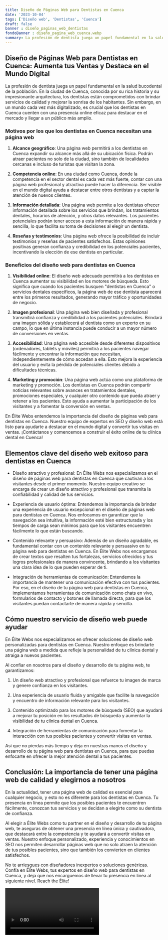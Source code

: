 ```yaml
---
title: Diseño de Páginas Web para Dentistas en Cuenca
date: '2023-10-04'
tags: ['Diseño web', 'Dentistas', 'Cuenca']
draft: false
banner : diseño_paginas_web_dentistas
fondoBanner : diseño_pagina_web_cuenca.webp
summary: La profesión de dentista juega un papel fundamental en la salud bucodental de la población. En la ciudad de Cuenca, conocida por su rica historia y su impresionante arquitectura, los dentistas están comprometidos con brindar servicios de calidad y mejorar la sonrisa de los habitantes. Sin embargo, en un mundo cada vez más digitalizado, es crucial que los dentistas en Cuenca cuenten con una presencia online eficaz para destacar en el mercado y llegar a un público más amplio.
---
```


## **Diseño de Páginas Web para Dentistas en Cuenca: Aumenta tus Ventas y Destaca en el Mundo Digital**

La profesión de dentista juega un papel fundamental en la salud bucodental de la población. En la ciudad de Cuenca, conocida por su rica historia y su impresionante arquitectura, los dentistas están comprometidos con brindar servicios de calidad y mejorar la sonrisa de los habitantes. Sin embargo, en un mundo cada vez más digitalizado, es crucial que los dentistas en Cuenca cuenten con una presencia online eficaz para destacar en el mercado y llegar a un público más amplio.

### **Motivos por los que los dentistas en Cuenca necesitan una página web**

1. **Alcance geográfico**: Una página web permitirá a los dentistas en Cuenca expandir su alcance más allá de su ubicación física. Podrán atraer pacientes no solo de la ciudad, sino también de localidades cercanas e incluso de turistas que visitan la zona.

2. **Competencia online**: En una ciudad como Cuenca, donde la competencia en el sector dental es cada vez más fuerte, contar con una página web profesional y atractiva puede hacer la diferencia. Ser visible en el mundo digital ayuda a destacar entre otros dentistas y a captar la atención de nuevos clientes.

3. **Información detallada**: Una página web permite a los dentistas ofrecer información detallada sobre los servicios que brindan, los tratamientos dentales, horarios de atención, y otros datos relevantes. Los pacientes potenciales podrán tener acceso a esta información de manera rápida y sencilla, lo que facilita su toma de decisiones al elegir un dentista.

4. **Reseñas y testimonios**: Una página web ofrece la posibilidad de incluir testimonios y reseñas de pacientes satisfechos. Estas opiniones positivas generan confianza y credibilidad en los potenciales pacientes, incentivando la elección de ese dentista en particular.

### **Beneficios del diseño web para dentistas en Cuenca**

1. **Visibilidad online**: El diseño web adecuado permitirá a los dentistas en Cuenca aumentar su visibilidad en los motores de búsqueda. Esto significa que cuando los pacientes busquen "dentistas en Cuenca" o servicios dentales específicos, la página web de ese dentista aparecerá entre los primeros resultados, generando mayor tráfico y oportunidades de negocio.

2. **Imagen profesional**: Una página web bien diseñada y profesional transmitirá confianza y credibilidad a los pacientes potenciales. Brindará una imagen sólida y establecerá al dentista como un experto en su campo, lo que en última instancia puede conducir a un mayor número de conversiones en ventas.

3. **Accesibilidad**: Una página web accesible desde diferentes dispositivos (ordenadores, tablets y móviles) permitirá a los pacientes navegar fácilmente y encontrar la información que necesitan, independientemente de cómo accedan a ella. Esto mejora la experiencia del usuario y evita la pérdida de potenciales clientes debido a dificultades técnicas.

4. **Marketing y promoción**: Una página web actúa como una plataforma de marketing y promoción. Los dentistas en Cuenca podrán compartir noticias relevantes sobre avances en tratamientos dentales, promociones especiales, y cualquier otro contenido que pueda atraer y retener a los pacientes. Esto ayuda a aumentar la participación de los visitantes y a fomentar la conversión en ventas.

En Élite Webs entendemos la importancia del diseño de páginas web para dentistas en Cuenca. Nuestro equipo de expertos en SEO y diseño web está listo para ayudarte a destacar en el mundo digital y convertir tus visitas en ventas. ¡Contáctanos y comencemos a construir el éxito online de tu clínica dental en Cuenca!

<GifSeo />

<Cta />

## Elementos clave del diseño web exitoso para dentistas en Cuenca

- Diseño atractivo y profesional: En Élite Webs nos especializamos en el diseño de páginas web para dentistas en Cuenca que cautivan a los visitantes desde el primer momento. Nuestro equipo creativo se encarga de crear un diseño atractivo y profesional que transmita la confiabilidad y calidad de tus servicios.

- Experiencia de usuario óptima: Entendemos la importancia de brindar una experiencia de usuario excepcional en el diseño de páginas web para dentistas en Cuenca. Nos enfocamos en garantizar que la navegación sea intuitiva, la información esté bien estructurada y los tiempos de carga sean mínimos para que los visitantes encuentren fácilmente lo que están buscando.

- Contenido relevante y persuasivo: Además de un diseño agradable, es fundamental contar con un contenido relevante y persuasivo en tu página web para dentistas en Cuenca. En Élite Webs nos encargamos de crear textos que resalten tus fortalezas, servicios ofrecidos y tus logros profesionales de manera convincente, brindando a los visitantes una clara idea de lo que pueden esperar de ti.

- Integración de herramientas de comunicación: Entendemos la importancia de mantener una comunicación efectiva con tus pacientes. Por eso, en el diseño de tu página web para dentistas en Cuenca, implementamos herramientas de comunicación como chats en vivo, formularios de contacto y botones de llamada directa, para que los visitantes puedan contactarte de manera rápida y sencilla.

## Cómo nuestro servicio de diseño web puede ayudar

En Élite Webs nos especializamos en ofrecer soluciones de diseño web personalizadas para dentistas en Cuenca. Nuestro enfoque es brindarte una página web a medida que refleje la personalidad de tu clínica dental y atraiga a nuevos pacientes.

Al confiar en nosotros para el diseño y desarrollo de tu página web, te garantizamos:

1. Un diseño web atractivo y profesional que refuerce tu imagen de marca y genere confianza en los visitantes.

2. Una experiencia de usuario fluida y amigable que facilite la navegación y encuentro de información relevante para los visitantes.

3. Contenido optimizado para los motores de búsqueda (SEO) que ayudará a mejorar tu posición en los resultados de búsqueda y aumentar la visibilidad de tu clínica dental en Cuenca.

4. Integración de herramientas de comunicación para fomentar la interacción con tus posibles pacientes y convertir visitas en ventas.

Así que no pierdas más tiempo y deja en nuestras manos el diseño y desarrollo de tu página web para dentistas en Cuenca, para que puedas enfocarte en ofrecer la mejor atención dental a tus pacientes.

## Conclusión: La importancia de tener una página web de calidad y elegirnos a nosotros

En la actualidad, tener una página web de calidad es esencial para cualquier negocio, y esto no es diferente para los dentistas en Cuenca. Tu presencia en línea permite que los posibles pacientes te encuentren fácilmente, conozcan tus servicios y se decidan a elegirte como su dentista de confianza.

Al elegir a Élite Webs como tu partner en el diseño y desarrollo de tu página web, te aseguras de obtener una presencia en línea única y cautivadora, que destacará entre la competencia y te ayudará a convertir visitas en ventas. Nuestro enfoque personalizado, experiencia y conocimientos en SEO nos permiten desarrollar páginas web que no solo atraen la atención de tus posibles pacientes, sino que también los convierten en clientes satisfechos.

No te arriesgues con diseñadores inexpertos o soluciones genéricas. Confía en Élite Webs, tus expertos en diseño web para dentistas en Cuenca, y deja que nos encarguemos de llevar tu presencia en línea al siguiente nivel. Reach the Élite!

<Video />

<CtaBot job='Dentistas' city='Cuenca'/>

<Gmaps query='Cuenca+españa+maps' />